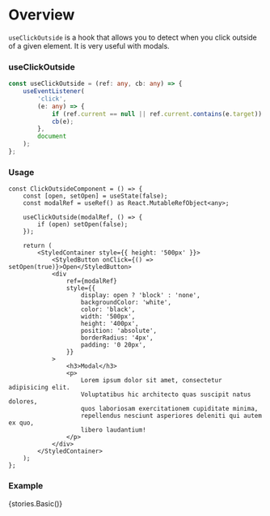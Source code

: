 
<Meta title="Hooks/Docs/useClickOutside" component={ClickOutsideComponent} />

# Overview

`useClickOutside` is a hook that allows you to detect when you click outside of a given element. It is very useful with modals.

### useClickOutside

```ts
const useClickOutside = (ref: any, cb: any) => {
    useEventListener(
        'click',
        (e: any) => {
            if (ref.current == null || ref.current.contains(e.target)) return;
            cb(e);
        },
        document
    );
};
```

### Usage

```tsx
const ClickOutsideComponent = () => {
    const [open, setOpen] = useState(false);
    const modalRef = useRef() as React.MutableRefObject<any>;

    useClickOutside(modalRef, () => {
        if (open) setOpen(false);
    });

    return (
        <StyledContainer style={{ height: '500px' }}>
            <StyledButton onClick={() => setOpen(true)}>Open</StyledButton>
            <div
                ref={modalRef}
                style={{
                    display: open ? 'block' : 'none',
                    backgroundColor: 'white',
                    color: 'black',
                    width: '500px',
                    height: '400px',
                    position: 'absolute',
                    borderRadius: '4px',
                    padding: '0 20px',
                }}
            >
                <h3>Modal</h3>
                <p>
                    Lorem ipsum dolor sit amet, consectetur adipisicing elit.
                    Voluptatibus hic architecto quas suscipit natus dolores,
                    quos laboriosam exercitationem cupiditate minima,
                    repellendus nesciunt asperiores deleniti qui autem ex quo,
                    libero laudantium!
                </p>
            </div>
        </StyledContainer>
    );
};
```

### Example

<Preview>
    <Story name="useClickOutside">{stories.Basic()}</Story>
</Preview>
